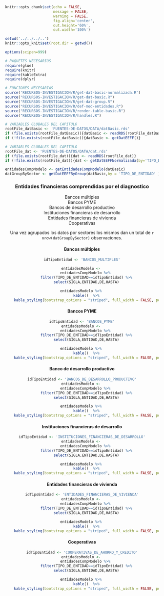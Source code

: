 <!-- Configuración CHUNKS -->

```r

knitr::opts_chunk$set(echo = FALSE,
                      message = FALSE,
                      warning = FALSE,
                      fig.align='center',
                      out.height='60%',
                      out.width='100%')

setwd('../../../..')
knitr::opts_knit$set(root.dir = getwd())

options(scipen=999)

```

```r
# PAQUETES NECESARIOS
require(glue)
require(knitr)
require(kableExtra)
require(dplyr)

# FUNCIONES NECESARIAS
source('RECURSOS-INVESTIGACION/R/get-dat-basic-normalizada.R')
source("RECURSOS-INVESTIGACION/R/get-dat-basic.R")
source("RECURSOS-INVESTIGACION/R/get-dat-group.R")
source("RECURSOS-INVESTIGACION/R/def-mod-entidades.R")
source("RECURSOS-INVESTIGACION/R/render-table-basic.R")
source("RECURSOS-INVESTIGACION/R/handles.R")

# VARIABLES GLOBALES DEL CAPITULO
rootFile_datBasic <- 'FUENTES-DE-DATOS/DATA/datBasic.rds' 
if (file.exists(rootFile_datBasic)){datBasic <- readRDS(rootFile_datBasic)}
if (!file.exists(rootFile_datBasic)){datBasic <- getDatEEFF()}

# VARIABLES GLOBALES DEL CAPITULO
rootFile_dat <- 'FUENTES-DE-DATOS/DATA/dat.rds' 
if (file.exists(rootFile_dat)){dat <- readRDS(rootFile_dat)}
if (!file.exists(rootFile_dat)){dat <- getDatEEFFNormalizada(by='TIPO_DE_ENTIDAD')}

entidadesCompModelo <- getEntidadesCompModelo(datBasic)
datGroupBySector <- getDatEEFFByGroup(datBasic,by = 'TIPO_DE_ENTIDAD' )
```

<div style="text-align: center;">

### Entidades financieras comprendidas por el diagnostico

Bancos múltiples<br>
Bancos PYME<br>
Bancos de desarrollo productivo<br>
Instituciones financieras de desarrollo<br>
Entidades financieras de vivienda<br>
Cooperativas<br>

Una vez agrupados los datos por sectores los mismos dan un total de `r nrow(datGroupBySector)` observaciones.


#### Bancos múltiples

```r
idTipoEntidad <- 'BANCOS_MULTIPLES'

entidadesModelo <- 
    entidadesCompModelo %>% 
    filter(TIPO_DE_ENTIDAD==idTipoEntidad) %>%
    select(SIGLA,ENTIDAD,DE,HASTA)

entidadesModelo %>% 
    kable()  %>%
    kable_styling(bootstrap_options = "striped", full_width = FALSE, position="center",font_size = 9)
```

#### Bancos PYME

```r
idTipoEntidad <- 'BANCOS_PYME'
entidadesModelo <- 
    entidadesCompModelo %>% 
    filter(TIPO_DE_ENTIDAD==idTipoEntidad) %>%
    select(SIGLA,ENTIDAD,DE,HASTA)

entidadesModelo %>% 
    kable()  %>%
    kable_styling(bootstrap_options = "striped", full_width = FALSE, position="center",font_size = 9)
```

#### Banco de desarrollo productivo

```r
idTipoEntidad <- 'BANCOS_DE_DESARROLLO_PRODUCTIVO'
entidadesModelo <- 
    entidadesCompModelo %>% 
    filter(TIPO_DE_ENTIDAD==idTipoEntidad) %>%
    select(SIGLA,ENTIDAD,DE,HASTA)

entidadesModelo %>% 
    kable()  %>%
    kable_styling(bootstrap_options = "striped", full_width = FALSE, position="center",font_size = 9)
```

#### Instituciones financieras de desarrollo

```r
idTipoEntidad <- 'INSTITUCIONES_FINANCIERAS_DE_DESARROLLO'
entidadesModelo <- 
    entidadesCompModelo %>% 
    filter(TIPO_DE_ENTIDAD==idTipoEntidad) %>%
    select(SIGLA,ENTIDAD,DE,HASTA)

entidadesModelo %>% 
    kable()  %>%
    kable_styling(bootstrap_options = "striped", full_width = FALSE, position="center",font_size = 9)
```


#### Entidades financieras de vivienda

```r
idTipoEntidad <- 'ENTIDADES_FINANCIERAS_DE_VIVIENDA'
entidadesModelo <- 
    entidadesCompModelo %>% 
    filter(TIPO_DE_ENTIDAD==idTipoEntidad) %>%
    select(SIGLA,ENTIDAD,DE,HASTA)

entidadesModelo %>% 
    kable()  %>%
    kable_styling(bootstrap_options = "striped", full_width = FALSE, position="center",font_size = 9)
```

#### Cooperativas

```r
idTipoEntidad <- 'COOPERATIVAS_DE_AHORRO_Y_CREDITO'
entidadesModelo <- 
    entidadesCompModelo %>% 
    filter(TIPO_DE_ENTIDAD==idTipoEntidad) %>%
    select(SIGLA,ENTIDAD,DE,HASTA)

entidadesModelo %>% 
    kable()  %>%
    kable_styling(bootstrap_options = "striped", full_width = FALSE, position="center",font_size = 8)
```

</div>